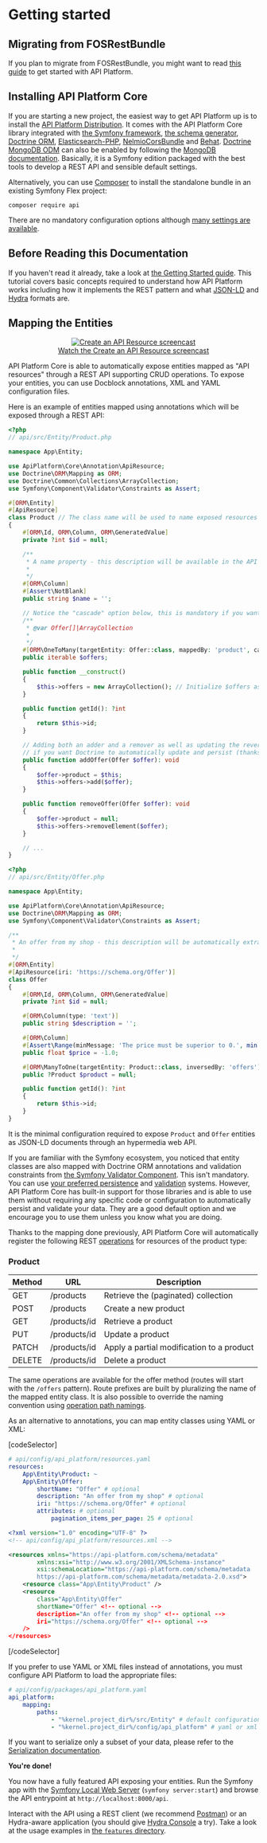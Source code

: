 # Getting started

## Migrating from FOSRestBundle

If you plan to migrate from FOSRestBundle, you might want to read [this guide](migrate-from-fosrestbundle.md) to get started with API Platform.

## Installing API Platform Core

If you are starting a new project, the easiest way to get API Platform up is to install the [API Platform Distribution](../distribution/index.md).
It comes with the API Platform Core library integrated with [the Symfony framework](https://symfony.com), [the schema generator](../schema-generator/),
[Doctrine ORM](https://www.doctrine-project.org), [Elasticsearch-PHP](https://www.elastic.co/guide/en/elasticsearch/client/php-api/current/index.html),
[NelmioCorsBundle](https://github.com/nelmio/NelmioCorsBundle) and [Behat](http://behat.org).
[Doctrine MongoDB ODM](https://www.doctrine-project.org/projects/mongodb-odm.html) can also be enabled by following the [MongoDB documentation](mongodb.md).
Basically, it is a Symfony edition packaged with the best tools to develop a REST API and sensible default settings.

Alternatively, you can use [Composer](http://getcomposer.org) to install the standalone bundle in an existing Symfony Flex
project:

`composer require api`

There are no mandatory configuration options although [many settings are available](configuration.md).

## Before Reading this Documentation

If you haven't read it already, take a look at [the Getting Started guide](../distribution/index.md).
This tutorial covers basic concepts required to understand how API Platform works including how it implements the REST pattern
and what [JSON-LD](http://json-ld.org/) and [Hydra](http://www.hydra-cg.com/) formats are.

## Mapping the Entities

<p align="center" class="symfonycasts"><a href="https://symfonycasts.com/screencast/api-platform/api-resource?cid=apip"><img src="../distribution/images/symfonycasts-player.png" alt="Create an API Resource screencast"/><br />Watch the Create an API Resource screencast</a></p>

API Platform Core is able to automatically expose entities mapped as "API resources" through a REST API supporting CRUD
operations.
To expose your entities, you can use Docblock annotations, XML and YAML configuration files.

Here is an example of entities mapped using annotations which will be exposed through a REST API:

```php
<?php
// api/src/Entity/Product.php

namespace App\Entity;

use ApiPlatform\Core\Annotation\ApiResource;
use Doctrine\ORM\Mapping as ORM;
use Doctrine\Common\Collections\ArrayCollection;
use Symfony\Component\Validator\Constraints as Assert;

#[ORM\Entity]
#[ApiResource]
class Product // The class name will be used to name exposed resources
{
    #[ORM\Id, ORM\Column, ORM\GeneratedValue]
    private ?int $id = null;

    /**
     * A name property - this description will be available in the API documentation too.
     *
     */
    #[ORM\Column]
    #[Assert\NotBlank]
    public string $name = '';

    // Notice the "cascade" option below, this is mandatory if you want Doctrine to automatically persist the related entity
    /**
     * @var Offer[]|ArrayCollection
     *
     */
    #[ORM\OneToMany(targetEntity: Offer::class, mappedBy: 'product', cascade: ['persist'])]
    public iterable $offers;

    public function __construct()
    {
        $this->offers = new ArrayCollection(); // Initialize $offers as a Doctrine collection
    }

    public function getId(): ?int
    {
        return $this->id;
    }

    // Adding both an adder and a remover as well as updating the reverse relation is mandatory
    // if you want Doctrine to automatically update and persist (thanks to the "cascade" option) the related entity
    public function addOffer(Offer $offer): void
    {
        $offer->product = $this;
        $this->offers->add($offer);
    }

    public function removeOffer(Offer $offer): void
    {
        $offer->product = null;
        $this->offers->removeElement($offer);
    }

    // ...
}
```

```php
<?php
// api/src/Entity/Offer.php

namespace App\Entity;

use ApiPlatform\Core\Annotation\ApiResource;
use Doctrine\ORM\Mapping as ORM;
use Symfony\Component\Validator\Constraints as Assert;

/**
 * An offer from my shop - this description will be automatically extracted from the PHPDoc to document the API.
 *
 */
#[ORM\Entity]
#[ApiResource(iri: 'https://schema.org/Offer')]
class Offer
{
    #[ORM\Id, ORM\Column, ORM\GeneratedValue]
    private ?int $id = null;

    #[ORM\Column(type: 'text')]
    public string $description = '';

    #[ORM\Column]
    #[Assert\Range(minMessage: 'The price must be superior to 0.', min: 0)]
    public float $price = -1.0;

    #[ORM\ManyToOne(targetEntity: Product::class, inversedBy: 'offers')]
    public ?Product $product = null;

    public function getId(): ?int
    {
        return $this->id;
    }
}
```

It is the minimal configuration required to expose `Product` and `Offer` entities as JSON-LD documents through an hypermedia
web API.

If you are familiar with the Symfony ecosystem, you noticed that entity classes are also mapped with Doctrine ORM annotations
and validation constraints from [the Symfony Validator Component](http://symfony.com/doc/current/book/validation.html).
This isn't mandatory. You can use [your preferred persistence](data-providers.md) and [validation](validation.md) systems.
However, API Platform Core has built-in support for those libraries and is able to use them without requiring any specific
code or configuration to automatically persist and validate your data. They are a good default option and we encourage you to use
them unless you know what you are doing.

Thanks to the mapping done previously, API Platform Core will automatically register the following REST [operations](operations.md)
for resources of the product type:

### Product

| Method | URL            | Description                               |
| ------ | -------------- | ----------------------------------------- |
| GET    | /products      | Retrieve the (paginated) collection       |
| POST   | /products      | Create a new product                      |
| GET    | /products/id | Retrieve a product                        |
| PUT    | /products/id | Update a product                          |
| PATCH  | /products/id | Apply a partial modification to a product |
| DELETE | /products/id | Delete a product                          |

The same operations are available for the offer method (routes will start with the `/offers` pattern).
Route prefixes are built by pluralizing the name of the mapped entity class.
It is also possible to override the naming convention using [operation path namings](operation-path-naming.md).

As an alternative to annotations, you can map entity classes using YAML or XML:

[codeSelector]

```yaml
# api/config/api_platform/resources.yaml
resources:
    App\Entity\Product: ~
    App\Entity\Offer:
        shortName: "Offer" # optional
        description: "An offer from my shop" # optional
        iri: "https://schema.org/Offer" # optional
        attributes: # optional
            pagination_items_per_page: 25 # optional
```

```xml
<?xml version="1.0" encoding="UTF-8" ?>
<!-- api/config/api_platform/resources.xml -->

<resources xmlns="https://api-platform.com/schema/metadata"
        xmlns:xsi="http://www.w3.org/2001/XMLSchema-instance"
        xsi:schemaLocation="https://api-platform.com/schema/metadata
        https://api-platform.com/schema/metadata/metadata-2.0.xsd">
    <resource class="App\Entity\Product" />
    <resource
        class="App\Entity\Offer"
        shortName="Offer" <!-- optional -->
        description="An offer from my shop" <!-- optional -->
        iri="https://schema.org/Offer" <!-- optional -->
    />
</resources>
```

[/codeSelector]

If you prefer to use YAML or XML files instead of annotations, you must configure API Platform to load the appropriate files:

```yaml
# api/config/packages/api_platform.yaml
api_platform:
    mapping:
        paths:
            - "%kernel.project_dir%/src/Entity" # default configuration for annotations
            - "%kernel.project_dir%/config/api_platform" # yaml or xml directory configuration
```

If you want to serialize only a subset of your data, please refer to the [Serialization documentation](serialization.md).

**You're done!**

You now have a fully featured API exposing your entities.
Run the Symfony app with the [Symfony Local Web Server](https://symfony.com/doc/current/setup/symfony_server.html) (`symfony server:start`) and browse the API entrypoint at `http://localhost:8000/api`.

Interact with the API using a REST client (we recommend [Postman](https://www.getpostman.com/)) or an Hydra-aware application
(you should give [Hydra Console](https://github.com/lanthaler/HydraConsole) a try). Take
a look at the usage examples in [the `features` directory](https://github.com/api-platform/core/tree/main/features).
